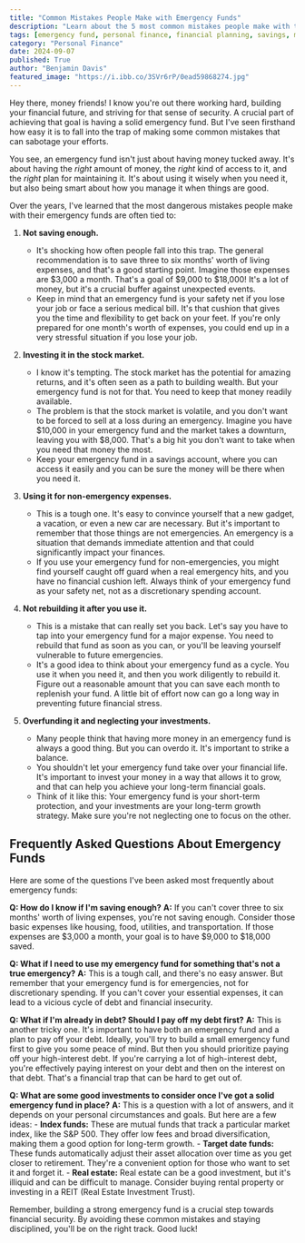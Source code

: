 ```yaml
---
title: "Common Mistakes People Make with Emergency Funds"
description: "Learn about the 5 most common mistakes people make with their emergency funds, from not saving enough to using it for non-emergency expenses.  This blog post provides tips on how to avoid these mistakes and build a solid emergency fund."
tags: [emergency fund, personal finance, financial planning, savings, money management, budgeting, financial security, investing, debt, retirement]
category: "Personal Finance"
date: 2024-09-07
published: True
author: "Benjamin Davis"
featured_image: "https://i.ibb.co/3SVr6rP/0ead59868274.jpg"
---
```



Hey there, money friends! I know you're out there working hard, building your financial future, and striving for that sense of security. A crucial part of achieving that goal is having a solid emergency fund.  But I've seen firsthand how easy it is to fall into the trap of making some common mistakes that can sabotage your efforts. 

You see, an emergency fund isn't just about having money tucked away. It's about having the *right* amount of money, the *right* kind of access to it, and the *right* plan for maintaining it.  It's about using it wisely when you need it, but also being smart about how you manage it when things are good. 

Over the years, I've learned that the most dangerous mistakes people make with their emergency funds are often tied to:

1. **Not saving enough.**  
   - It's shocking how often people fall into this trap.  The general recommendation is to save three to six months' worth of living expenses, and that's a good starting point.  Imagine those expenses are $3,000 a month.  That's a goal of $9,000 to $18,000!  It's a lot of money, but it's a crucial buffer against unexpected events.
   -  Keep in mind that an emergency fund is your safety net if you lose your job or face a serious medical bill.  It's that cushion that gives you the time and flexibility to get back on your feet.  If you're only prepared for one month's worth of expenses, you could end up in a very stressful situation if you lose your job.

2. **Investing it in the stock market.**  
   - I know it's tempting. The stock market has the potential for amazing returns, and it's often seen as a path to building wealth.  But your emergency fund is not for that.  You need to keep that money readily available.  
   -  The problem is that the stock market is volatile, and you don't want to be forced to sell at a loss during an emergency.  Imagine you have $10,000 in your emergency fund and the market takes a downturn, leaving you with $8,000.  That's a big hit you don't want to take when you need that money the most.  
   -  Keep your emergency fund in a savings account, where you can access it easily and you can be sure the money will be there when you need it.

3. **Using it for non-emergency expenses.** 
   - This is a tough one.  It's easy to convince yourself that a new gadget, a vacation, or even a new car are necessary.  But it's important to remember that those things are not emergencies.  An emergency is a situation that demands immediate attention and that could significantly impact your finances.  
   -  If you use your emergency fund for non-emergencies, you might find yourself caught off guard when a real emergency hits, and you have no financial cushion left.  Always think of your emergency fund as your safety net, not as a discretionary spending account. 

4. **Not rebuilding it after you use it.**
   - This is a mistake that can really set you back.  Let's say you have to tap into your emergency fund for a major expense.  You need to rebuild that fund as soon as you can, or you'll be leaving yourself vulnerable to future emergencies.  
   -  It's a good idea to think about your emergency fund as a cycle.  You use it when you need it, and then you work diligently to rebuild it.  Figure out a reasonable amount that you can save each month to replenish your fund.  A little bit of effort now can go a long way in preventing future financial stress.

5. **Overfunding it and neglecting your investments.**
   - Many people think that having more money in an emergency fund is always a good thing.  But you can overdo it.  It's important to strike a balance.
   -  You shouldn't let your emergency fund take over your financial life. It's important to invest your money in a way that allows it to grow, and that can help you achieve your long-term financial goals.  
   -  Think of it like this: Your emergency fund is your short-term protection, and your investments are your long-term growth strategy.  Make sure you're not neglecting one to focus on the other. 

## Frequently Asked Questions About Emergency Funds

Here are some of the questions I've been asked most frequently about emergency funds:

**Q: How do I know if I'm saving enough?**
**A:** If you can't cover three to six months' worth of living expenses, you're not saving enough.  Consider those basic expenses like housing, food, utilities, and transportation.  If those expenses are $3,000 a month, your goal is to have $9,000 to $18,000 saved. 

**Q: What if I need to use my emergency fund for something that's not a true emergency?**
**A:** This is a tough call, and there's no easy answer. But remember that your emergency fund is for emergencies, not for discretionary spending. If you can't cover your essential expenses, it can lead to a vicious cycle of debt and financial insecurity.  

**Q:  What if I'm already in debt?  Should I pay off my debt first?**
**A:** This is another tricky one.  It's important to have both an emergency fund and a plan to pay off your debt.  Ideally, you'll try to build a small emergency fund first to give you some peace of mind.  But then you should prioritize paying off your high-interest debt.  If you're carrying a lot of high-interest debt, you're effectively paying interest on your debt and then on the interest on that debt. That's a financial trap that can be hard to get out of.

**Q: What are some good investments to consider once I've got a solid emergency fund in place?**
**A:** This is a question with a lot of answers, and it depends on your personal circumstances and goals. But here are a few ideas:
    -  **Index funds:** These are mutual funds that track a particular market index, like the S&P 500.  They offer low fees and broad diversification, making them a good option for long-term growth.
    -  **Target date funds:** These funds automatically adjust their asset allocation over time as you get closer to retirement.  They're a convenient option for those who want to set it and forget it.
    -  **Real estate:** Real estate can be a good investment, but it's illiquid and can be difficult to manage.  Consider buying rental property or investing in a REIT (Real Estate Investment Trust).

Remember, building a strong emergency fund is a crucial step towards financial security.  By avoiding these common mistakes and staying disciplined, you'll be on the right track. Good luck! 